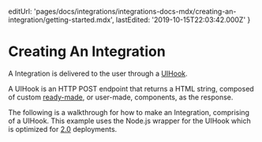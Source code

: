 
  editUrl:
    'pages/docs/integrations/integrations-docs-mdx/creating-an-integration/getting-started.mdx',
  lastEdited: '2019-10-15T22:03:42.000Z'
}

# Creating An Integration

A <OrgName /> Integration is delivered to the user through a [UIHook](#understanding-uihooks).

A UIHook is an HTTP POST endpoint that returns a HTML string, composed of custom [ready-made](#component-catalog), or user-made, components, as the response.

The following is a walkthrough for how to make an Integration, comprising of a UIHook. This example uses the Node.js wrapper for the UIHook which is optimized for [<ProductName /> 2.0](/docs/v2/platform/overview/#versioning) deployments.

<ProjectSetup />
<CreateAUiHook />
<CreateAnIntegration />
<IntegrationInstallation />
<TestingTheIntegration />
<DeployToProduction />
